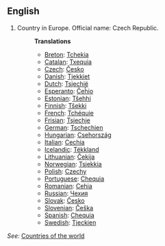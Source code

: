 ==English==

# Country in Europe. Official name: Czech Republic.
#:'''Translations'''
#:*[[Breton]]: [[Tchekia]]
#:*[[Catalan]]: [[Txequia]] 
#:*[[Czech]]: [[Česko]] 
#:*[[Danish]]: [[Tjekkiet]] 
#:*[[Dutch]]: [[Tsjechië]]
#:*[[Esperanto]]: [[Ĉeĥio]]
#:*[[Estonian]]: [[Tšehhi]]
#:*[[Finnish]]: [[Tšekki]]
#:*[[French]]: [[Tchéquie]]
#:*[[Frisian]]: [[Tsjechje]]
#:*[[German]]: [[Tschechien]]
#:*[[Hungarian]]: [[Csehország]]
#:*[[Italian]]: [[Cechia]]
#:*[[Icelandic]]: [[Tékkland]]
#:*[[Lithuanian]]: [[Čekija]]
#:*[[Norwegian]]: [[Tsjekkia]]
#:*[[Polish]]: [[Czechy]]
#:*[[Portuguese]]: [[Chequia]]
#:*[[Romanian]]: [[Cehia]]
#:*[[Russian]]: [[Чехия]]
#:*[[Slovak]]: [[Česko]]
#:*[[Slovenian]]: [[Češka]]
#:*[[Spanish]]: [[Chequia]]
#:*[[Swedish]]: [[Tjeckien]]

''See:'' [[Countries of the world]]